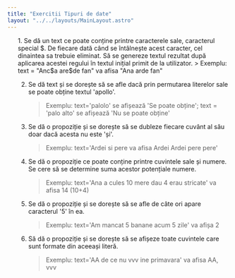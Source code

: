 ```yaml
---
title: "Exercitii Tipuri de date"
layout: "../../layouts/MainLayout.astro"
---
```


<ol class="exercise-list">
1. Se dă un text ce poate conține printre caracterele sale, caracterul special $. De fiecare dată când se întâlnește acest caracter, cel dinaintea sa trebuie eliminat. Să se genereze textul rezultat după aplicarea acestei regului în textul inițial primit de la utilizator.<av-elem type="ieditor" av-exercise="stringuri.json:1"></av-elem>
    > Exemplu: text = "Anc$a are$de fan" va afisa "Ana arde fan"

2. Se dă text și se dorește să se afle dacă prin permutarea literelor sale se poate obține textul 'apollo'.<av-elem type="ieditor" av-exercise="stringuri.json:2"></av-elem>
    > Exemplu: text='palolo' se afișează 'Se poate obține'; text = 'palo alto' se afișează 'Nu se poate obține'
 
3. Se dă o propoziție și se dorește să se dubleze fiecare cuvânt al său doar dacă acesta nu este 'și'.<av-elem type="ieditor" av-exercise="stringuri.json:3"></av-elem>
    > Exemplu: text='Ardei si pere va afisa Ardei Ardei pere pere'

4. Se dă o propoziție ce poate conține printre cuvintele sale și numere. Se cere să se determine suma acestor potențiale numere.<av-elem type="ieditor" av-exercise="stringuri.json:4"></av-elem>
    > Exemplu: text='Ana a cules 10 mere dau 4 erau stricate' va afisa 14 (10+4)

5. Se dă o propoziție și se dorește să se afle de câte ori apare caracterul '5' în ea.
    > Exemplu: text='Am mancat 5 banane acum 5 zile' va afișa 2

6. Să dă o propoziție și se dorește să se afișeze toate cuvintele care sunt formate din aceeași literă.
    > Exemplu: text='AA de ce nu vvv ine primavara' va afisa AA, vvv
</ol>
